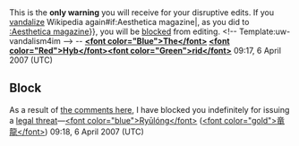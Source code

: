 <article id="10438938" title=User talk:FFXIICOOL>
	<talkpage id="10438938" title="User talk:FFXIICOOL">
{{{icon|[[Image:Stop hand nuvola.svg|30px|left]] }}}This is the '''only warning''' you will receive for your disruptive edits. If you [[Wikipedia:Vandalism|vandalize]] Wikipedia again{{{{{subst|}}}#if:Aesthetica magazine|, as you did to [[:Aesthetica magazine]]}}, you will be [[Wikipedia:Blocking policy|blocked]] from editing. {{{2|}}}&lt;!-- Template:uw-vandalism4im --&gt; -- '''[[Special:Contributions/The Hybrid|&lt;font color=&quot;Blue&quot;&gt;The&lt;/font&gt;]] [[User:The Hybrid|&lt;font color=&quot;Red&quot;&gt;Hyb&lt;/font&gt;]][[User Talk:The Hybrid|&lt;font color=&quot;Green&quot;&gt;rid&lt;/font&gt;]]''' 09:17, 6 April 2007 (UTC)

== Block ==

As a result of [http://en.wikipedia.org/w/index.php?title=Aesthetica_magazine&amp;diff=120693175&amp;oldid=92302599 the comments here], I have blocked you indefinitely for issuing a [[WP:NLT|legal threat]]—[[User:Ryulong|&lt;font color=&quot;blue&quot;&gt;Ryūlóng&lt;/font&gt;]] ([[User talk:Ryulong|&lt;font color=&quot;gold&quot;&gt;竜龍&lt;/font&gt;]]) 09:18, 6 April 2007 (UTC)
	</talkpage>
</article>